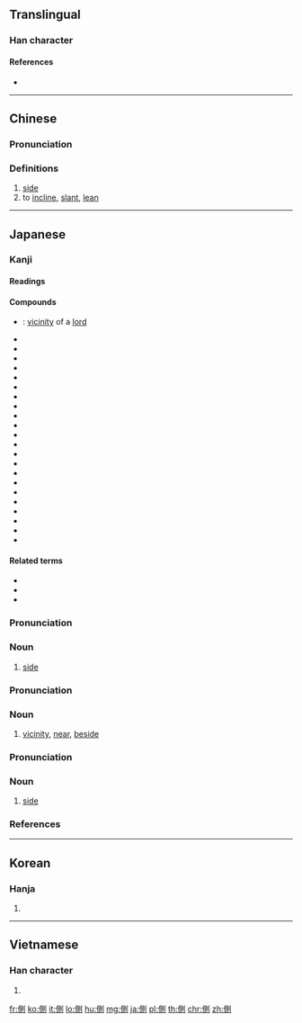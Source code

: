 {{also|侧}}
==Translingual==

===Han character===
{{Han char|rn=9|rad=人|as=09|sn=11|four=22200|canj=OBCN|ids=⿰亻則}}

====References====
* {{Han ref|kx=0111.340|dkj=00897|dj=0238.060|hdz=10189.120|uh=5074|ud=20596|bh=B0BC|bd=45244}}

----

==Chinese==
{{zh-forms|s=侧}}

===Pronunciation===
{{zh-pron
|m=cè
|c=zak1
|mc=y
|oc=y
|ma=
|cat=n,v
}}

===Definitions===
{{zh-hanzi}}

# [[side]]
# to [[incline]], [[slant]], [[lean]]

----

==Japanese==

===Kanji===
{{ja-kanji|grade=4|rs=人09}}

====Readings====
{{ja-readings|goon=[[しき]] (shiki)|kanon=[[しょく]] ([[shoku]])|kanyoon=[[そく]] ([[soku]])|kun=[[かわ]] ([[kawa]]), [[かたわら]] ([[側ら]], [[katawara]]), [[そばめる]] ([[側める]], [[sobameru]])}}

====Compounds====
{{der-top|Compounds}}
* {{ja-r|君側|くんそく}}: [[vicinity]] of a [[lord]]
* {{ja-r|側圧|そくあつ}}
* {{ja-r|側鎖|そくさ}}
* {{ja-r|側室|そくしつ}}
* {{ja-r|側射|そくしゃ}}
* {{ja-r|側車|そくしゃ}}
* {{ja-r|側線|そくせん}}
* {{ja-r|側背|そくはい}}
* {{ja-r|側部|そくぶ}}
* {{ja-r|側聞|そくぶん}}
* {{ja-r|側壁|そくへき}}
* {{ja-r|側辺|そくへん}}
* {{ja-r|側面|そくめん}}
* {{ja-r|側路|そくろ}}
* {{ja-r|側火山|そっかざん}}
* {{ja-r|側近|そっきん}}
* {{ja-r|側溝|そっこう}}
* {{ja-r|側根|そっこん}}
* {{ja-r|側頭|そくとう}}
* {{ja-r|側泳|そばえい}}
* {{ja-r|側杖|そばづえ}}
* {{ja-r|側女|そばめ}}
* {{ja-r|側役|そばやく}}
{{der-bottom}}

====Related terms====
* {{ja-r|側か|ほのか}}
* {{ja-r|側む|そばむ}}
* {{ja-r|側仕え|そばづかえ}}

===Pronunciation===
{{ja-pron|yomi=k|がわ|acc=0|acc_ref=DJR,NHK}}

===Noun===
{{ja-noun|がわ}}

# [[side]]

===Pronunciation===
{{ja-pron|yomi=k|そば|acc=1|acc_ref=DJR,NHK}}

===Noun===
{{ja-noun|そば}}

# [[vicinity]], [[near]], [[beside]]

===Pronunciation===
{{ja-pron|yomi=k|かわ|acc=2|acc_ref=DJR,NHK}}

===Noun===
{{ja-noun|かわ}}

# [[side]]

===References===
<references/>

----

==Korean==

===Hanja===
{{ko-hanja|hangeul=측|rv=cheuk|mr=ch'ŭk}}

# {{defn|lang=ko|sort=人09}}

----

==Vietnamese==

===Han character===
{{vi-hantu|[[trắc]], [[trắt]], [[trặc]]|rs=人09}}

# {{defn|lang=vi|sort=人09}}

[[fr:側]]
[[ko:側]]
[[it:側]]
[[lo:側]]
[[hu:側]]
[[mg:側]]
[[ja:側]]
[[pl:側]]
[[th:側]]
[[chr:側]]
[[zh:側]]